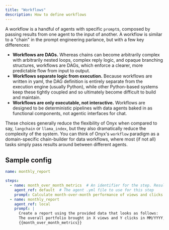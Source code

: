 ```yaml
---
title: "Workflows"
description: How to define workflows
---
```


A workflow is a handful of agents with specific `prompt`s, composed by passing
results from one agent to the input of another. A workflow is similar to a
"chain" in the prompt engineering parlance, but with a few key differences:

- **Workflows are DAGs.** Whereas chains can become arbitrarily complex with
arbitrarily nested loops, complex reply logic, and opaque branching structures,
workflows are DAGs, which enforce a clearer, more predictable flow from input
to output.
- **Workflows separate logic from execution.** Because workflows are written in
yaml, the DAG definition is entirely separate from the execution engine
(usually Python), while other Python-based systems keep these tightly coupled
and so ultimately become difficult to build and maintain.
- **Workflows are only executable, not interactive.** Workflows are designed to
be deterministic pipelines with data agents baked in as functional components,
not agentic interfaces for chat.

These choices generally reduce the flexibility of Onyx when compared to say,
`langchain` or `llama_index`, but they also dramatically reduce the complexity
of the system. You can think of Onyx's `workflow` paradigm as a domain-specific
chain-builder for data workflows, where most (if not all) tasks simply pass
results around between different agents.

## Sample config

```yaml agents/monthly_report.yml
name: monthly_report

steps:
  - name: month_over_month_metrics  # An identifier for the step. Results can be referenced by jinja-wrapping this name
    agent_ref: default  # The agent .yml file to use for this step
    prompt: Calculate month-over-month performance of views and clicks for the entire ad portfolio.  # The prompt given to the agent
  - name: monthly_report
    agent_ref: local
    prompt: |
      Create a report using the provided data that looks as follows:
      The overall portfolio brought in X views and Y clicks in MM/YYYY, up A% and B%, respectively.
      {{month_over_month_metrics}}
```
